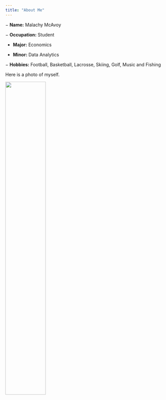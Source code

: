 ```yaml
---
title: "About Me"
---
```


− __Name:__ Malachy McAvoy

− __Occupation:__ Student

- __Major:__ Economics

- __Minor:__ Data Analytics

− __Hobbies:__ Football, Basketball, Lacrosse, Skiing, Golf, Music and Fishing

Here is a photo of myself.

![](AboutMePhoto.jpg){
width=50%}